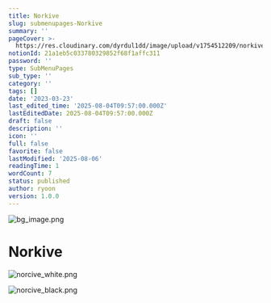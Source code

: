 ```yaml
---
title: Norkive
slug: submenupages-Norkive
summary: ''
pageCover: >-
  https://res.cloudinary.com/dyrdul1dd/image/upload/v1754512209/norkive-notion-images/1754512209619-bg_image.png
notionId: 21a1eb5c033780329852f68f1affc311
password: ''
type: SubMenuPages
sub_type: ''
category: ''
tags: []
date: '2023-03-23'
last_edited_time: '2025-08-04T09:57:00.000Z'
lastEditedDate: 2025-08-04T09:57:00.000Z
draft: false
description: ''
icon: ''
full: false
favorite: false
lastModified: '2025-08-06'
readingTime: 1
wordCount: 7
status: published
author: ryoon
version: 1.0.0
---
```


![bg_image.png](https://res.cloudinary.com/dyrdul1dd/image/upload/v1754512205/norkive-notion-images/1754512205313-bg_image.png)


# Norkive


![norcive_white.png](https://res.cloudinary.com/dyrdul1dd/image/upload/v1754512207/norkive-notion-images/1754512206881-norcive_white.png)


![norcive_black.png](https://res.cloudinary.com/dyrdul1dd/image/upload/v1754512208/norkive-notion-images/1754512208308-norcive_black.png)

